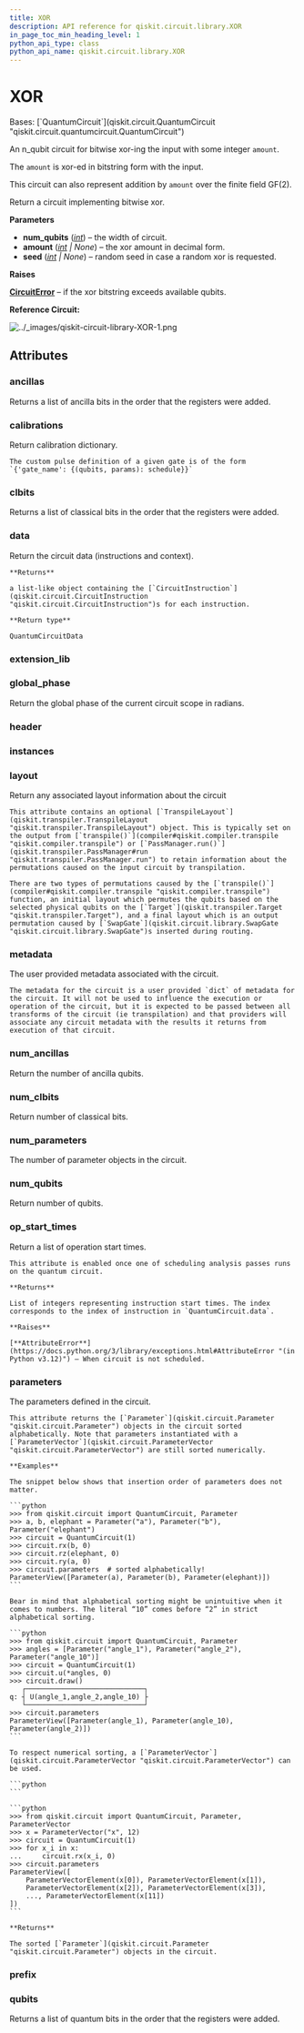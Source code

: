 ```yaml
---
title: XOR
description: API reference for qiskit.circuit.library.XOR
in_page_toc_min_heading_level: 1
python_api_type: class
python_api_name: qiskit.circuit.library.XOR
---
```


# XOR

<Class id="qiskit.circuit.library.XOR" isDedicatedPage={true} github="https://github.com/qiskit/qiskit/tree/stable/0.46/qiskit/circuit/library/boolean_logic/quantum_xor.py" signature="qiskit.circuit.library.XOR(num_qubits, amount=None, seed=None)">
  Bases: [`QuantumCircuit`](qiskit.circuit.QuantumCircuit "qiskit.circuit.quantumcircuit.QuantumCircuit")

  An n\_qubit circuit for bitwise xor-ing the input with some integer `amount`.

  The `amount` is xor-ed in bitstring form with the input.

  This circuit can also represent addition by `amount` over the finite field GF(2).

  Return a circuit implementing bitwise xor.

  **Parameters**

  *   **num\_qubits** ([*int*](https://docs.python.org/3/library/functions.html#int "(in Python v3.12)")) – the width of circuit.
  *   **amount** ([*int*](https://docs.python.org/3/library/functions.html#int "(in Python v3.12)") *| None*) – the xor amount in decimal form.
  *   **seed** ([*int*](https://docs.python.org/3/library/functions.html#int "(in Python v3.12)") *| None*) – random seed in case a random xor is requested.

  **Raises**

  [**CircuitError**](circuit#qiskit.circuit.CircuitError "qiskit.circuit.CircuitError") – if the xor bitstring exceeds available qubits.

  **Reference Circuit:**

  ![../\_images/qiskit-circuit-library-XOR-1.png](/images/api/qiskit/0.46/qiskit-circuit-library-XOR-1.png)

  ## Attributes

  ### ancillas

  <Attribute id="qiskit.circuit.library.XOR.ancillas" name="ancillas">
    Returns a list of ancilla bits in the order that the registers were added.
  </Attribute>

  ### calibrations

  <Attribute id="qiskit.circuit.library.XOR.calibrations" name="calibrations">
    Return calibration dictionary.

    The custom pulse definition of a given gate is of the form `{'gate_name': {(qubits, params): schedule}}`
  </Attribute>

  ### clbits

  <Attribute id="qiskit.circuit.library.XOR.clbits" name="clbits">
    Returns a list of classical bits in the order that the registers were added.
  </Attribute>

  ### data

  <Attribute id="qiskit.circuit.library.XOR.data" name="data">
    Return the circuit data (instructions and context).

    **Returns**

    a list-like object containing the [`CircuitInstruction`](qiskit.circuit.CircuitInstruction "qiskit.circuit.CircuitInstruction")s for each instruction.

    **Return type**

    QuantumCircuitData
  </Attribute>

  ### extension\_lib

  <Attribute id="qiskit.circuit.library.XOR.extension_lib" name="extension_lib" attributeValue="'include &#x22;qelib1.inc&#x22;;'" />

  ### global\_phase

  <Attribute id="qiskit.circuit.library.XOR.global_phase" name="global_phase">
    Return the global phase of the current circuit scope in radians.
  </Attribute>

  ### header

  <Attribute id="qiskit.circuit.library.XOR.header" name="header" attributeValue="'OPENQASM 2.0;'" />

  ### instances

  <Attribute id="qiskit.circuit.library.XOR.instances" name="instances" attributeValue="161" />

  ### layout

  <Attribute id="qiskit.circuit.library.XOR.layout" name="layout">
    Return any associated layout information about the circuit

    This attribute contains an optional [`TranspileLayout`](qiskit.transpiler.TranspileLayout "qiskit.transpiler.TranspileLayout") object. This is typically set on the output from [`transpile()`](compiler#qiskit.compiler.transpile "qiskit.compiler.transpile") or [`PassManager.run()`](qiskit.transpiler.PassManager#run "qiskit.transpiler.PassManager.run") to retain information about the permutations caused on the input circuit by transpilation.

    There are two types of permutations caused by the [`transpile()`](compiler#qiskit.compiler.transpile "qiskit.compiler.transpile") function, an initial layout which permutes the qubits based on the selected physical qubits on the [`Target`](qiskit.transpiler.Target "qiskit.transpiler.Target"), and a final layout which is an output permutation caused by [`SwapGate`](qiskit.circuit.library.SwapGate "qiskit.circuit.library.SwapGate")s inserted during routing.
  </Attribute>

  ### metadata

  <Attribute id="qiskit.circuit.library.XOR.metadata" name="metadata">
    The user provided metadata associated with the circuit.

    The metadata for the circuit is a user provided `dict` of metadata for the circuit. It will not be used to influence the execution or operation of the circuit, but it is expected to be passed between all transforms of the circuit (ie transpilation) and that providers will associate any circuit metadata with the results it returns from execution of that circuit.
  </Attribute>

  ### num\_ancillas

  <Attribute id="qiskit.circuit.library.XOR.num_ancillas" name="num_ancillas">
    Return the number of ancilla qubits.
  </Attribute>

  ### num\_clbits

  <Attribute id="qiskit.circuit.library.XOR.num_clbits" name="num_clbits">
    Return number of classical bits.
  </Attribute>

  ### num\_parameters

  <Attribute id="qiskit.circuit.library.XOR.num_parameters" name="num_parameters">
    The number of parameter objects in the circuit.
  </Attribute>

  ### num\_qubits

  <Attribute id="qiskit.circuit.library.XOR.num_qubits" name="num_qubits">
    Return number of qubits.
  </Attribute>

  ### op\_start\_times

  <Attribute id="qiskit.circuit.library.XOR.op_start_times" name="op_start_times">
    Return a list of operation start times.

    This attribute is enabled once one of scheduling analysis passes runs on the quantum circuit.

    **Returns**

    List of integers representing instruction start times. The index corresponds to the index of instruction in `QuantumCircuit.data`.

    **Raises**

    [**AttributeError**](https://docs.python.org/3/library/exceptions.html#AttributeError "(in Python v3.12)") – When circuit is not scheduled.
  </Attribute>

  ### parameters

  <Attribute id="qiskit.circuit.library.XOR.parameters" name="parameters">
    The parameters defined in the circuit.

    This attribute returns the [`Parameter`](qiskit.circuit.Parameter "qiskit.circuit.Parameter") objects in the circuit sorted alphabetically. Note that parameters instantiated with a [`ParameterVector`](qiskit.circuit.ParameterVector "qiskit.circuit.ParameterVector") are still sorted numerically.

    **Examples**

    The snippet below shows that insertion order of parameters does not matter.

    ```python
    >>> from qiskit.circuit import QuantumCircuit, Parameter
    >>> a, b, elephant = Parameter("a"), Parameter("b"), Parameter("elephant")
    >>> circuit = QuantumCircuit(1)
    >>> circuit.rx(b, 0)
    >>> circuit.rz(elephant, 0)
    >>> circuit.ry(a, 0)
    >>> circuit.parameters  # sorted alphabetically!
    ParameterView([Parameter(a), Parameter(b), Parameter(elephant)])
    ```

    Bear in mind that alphabetical sorting might be unintuitive when it comes to numbers. The literal “10” comes before “2” in strict alphabetical sorting.

    ```python
    >>> from qiskit.circuit import QuantumCircuit, Parameter
    >>> angles = [Parameter("angle_1"), Parameter("angle_2"), Parameter("angle_10")]
    >>> circuit = QuantumCircuit(1)
    >>> circuit.u(*angles, 0)
    >>> circuit.draw()
       ┌─────────────────────────────┐
    q: ┤ U(angle_1,angle_2,angle_10) ├
       └─────────────────────────────┘
    >>> circuit.parameters
    ParameterView([Parameter(angle_1), Parameter(angle_10), Parameter(angle_2)])
    ```

    To respect numerical sorting, a [`ParameterVector`](qiskit.circuit.ParameterVector "qiskit.circuit.ParameterVector") can be used.

    ```python
    ```

    ```python
    >>> from qiskit.circuit import QuantumCircuit, Parameter, ParameterVector
    >>> x = ParameterVector("x", 12)
    >>> circuit = QuantumCircuit(1)
    >>> for x_i in x:
    ...     circuit.rx(x_i, 0)
    >>> circuit.parameters
    ParameterView([
        ParameterVectorElement(x[0]), ParameterVectorElement(x[1]),
        ParameterVectorElement(x[2]), ParameterVectorElement(x[3]),
        ..., ParameterVectorElement(x[11])
    ])
    ```

    **Returns**

    The sorted [`Parameter`](qiskit.circuit.Parameter "qiskit.circuit.Parameter") objects in the circuit.
  </Attribute>

  ### prefix

  <Attribute id="qiskit.circuit.library.XOR.prefix" name="prefix" attributeValue="'circuit'" />

  ### qubits

  <Attribute id="qiskit.circuit.library.XOR.qubits" name="qubits">
    Returns a list of quantum bits in the order that the registers were added.
  </Attribute>
</Class>

